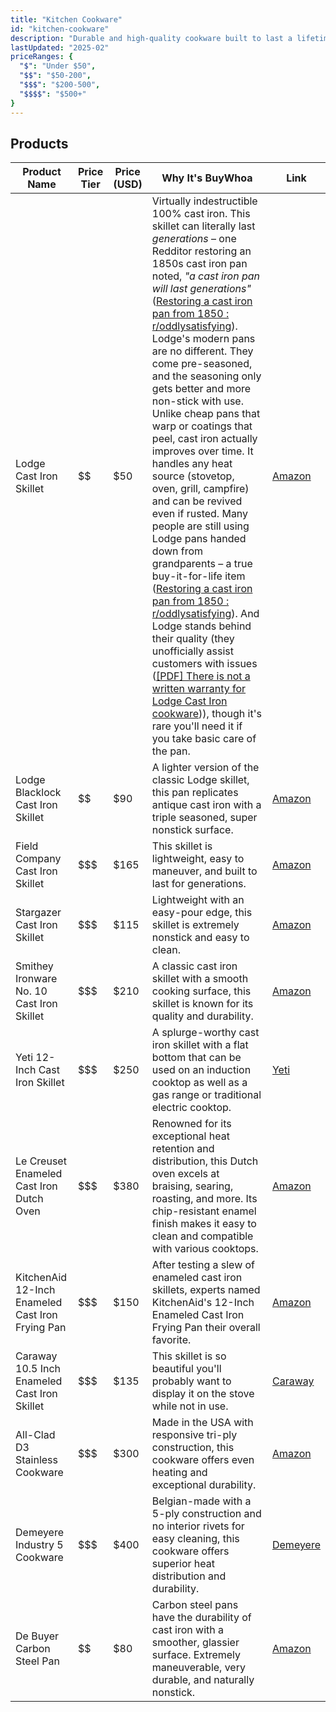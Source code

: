 ```yaml
---
title: "Kitchen Cookware"
id: "kitchen-cookware"
description: "Durable and high-quality cookware built to last a lifetime."
lastUpdated: "2025-02"
priceRanges: {
  "$": "Under $50",
  "$$": "$50-200",
  "$$$": "$200-500",
  "$$$$": "$500+"
}
---
```


## Products

| Product Name | Price Tier | Price (USD) | Why It's BuyWhoa | Link |
|--------------|------------|-------------|---------------|------|
| Lodge Cast Iron Skillet | $$ | $50 | Virtually indestructible 100% cast iron. This skillet can literally last *generations* – one Redditor restoring an 1850s cast iron pan noted, *"a cast iron pan will last generations"* ([Restoring a cast iron pan from 1850 : r/oddlysatisfying](https://www.reddit.com/r/oddlysatisfying/comments/17vsu7n/restoring_a_cast_iron_pan_from_1850/#:~:text=%E2%80%A2)). Lodge's modern pans are no different. They come pre-seasoned, and the seasoning only gets better and more non-stick with use. Unlike cheap pans that warp or coatings that peel, cast iron actually improves over time. It handles any heat source (stovetop, oven, grill, campfire) and can be revived even if rusted. Many people are still using Lodge pans handed down from grandparents – a true buy-it-for-life item ([Restoring a cast iron pan from 1850 : r/oddlysatisfying](https://www.reddit.com/r/oddlysatisfying/comments/17vsu7n/restoring_a_cast_iron_pan_from_1850/#:~:text=%E2%80%A2)). And Lodge stands behind their quality (they unofficially assist customers with issues ([[PDF] There is not a written warranty for Lodge Cast Iron cookware](https://images.thdstatic.com/catalog/pdfImages/b1/b1e00454-f9b1-446a-88c8-aa06d7ebc183.pdf#:~:text=,product%20problems%2C%20please%20contact))), though it's rare you'll need it if you take basic care of the pan. | [Amazon](https://www.amazon.com/dp/B00006JSUA/ref=nosim?tag=buywhoa-20) |
| Lodge Blacklock Cast Iron Skillet | $$ | $90 | A lighter version of the classic Lodge skillet, this pan replicates antique cast iron with a triple seasoned, super nonstick surface. | [Amazon](https://amzn.to/4hP00P8) |
| Field Company Cast Iron Skillet | $$$ | $165 | This skillet is lightweight, easy to maneuver, and built to last for generations. | [Amazon](https://fieldcompany.com/collections/cast-iron/products/no-4-cast-iron-skillet) |
| Stargazer Cast Iron Skillet | $$$ | $115 | Lightweight with an easy-pour edge, this skillet is extremely nonstick and easy to clean. | [Amazon](https://amzn.to/417AWfb) |
| Smithey Ironware No. 10 Cast Iron Skillet | $$$ | $210 | A classic cast iron skillet with a smooth cooking surface, this skillet is known for its quality and durability. | [Amazon](https://smithey.com/products/no-10-cast-iron-skillet) |
| Yeti 12-Inch Cast Iron Skillet | $$$ | $250 | A splurge-worthy cast iron skillet with a flat bottom that can be used on an induction cooktop as well as a gas range or traditional electric cooktop. | [Yeti](https://www.yeti.com/food/cookware/cast-iron-skillet-12.html) |
| Le Creuset Enameled Cast Iron Dutch Oven | $$$ | $380 | Renowned for its exceptional heat retention and distribution, this Dutch oven excels at braising, searing, roasting, and more. Its chip-resistant enamel finish makes it easy to clean and compatible with various cooktops. | [Amazon](https://amzn.to/3QsggJX) |
| KitchenAid 12-Inch Enameled Cast Iron Frying Pan | $$$ | $150 | After testing a slew of enameled cast iron skillets, experts named KitchenAid's 12-Inch Enameled Cast Iron Frying Pan their overall favorite. | [Amazon](https://amzn.to/3XgzMN5) |
| Caraway 10.5 Inch Enameled Cast Iron Skillet | $$$ | $135 | This skillet is so beautiful you'll probably want to display it on the stove while not in use. | [Caraway](https://amzn.to/3QsglgJ) |
| All-Clad D3 Stainless Cookware | $$$ | $300 | Made in the USA with responsive tri-ply construction, this cookware offers even heating and exceptional durability. | [Amazon](https://www.amazon.com/dp/B00FUF5K8W/ref=nosim?tag=buywhoa-20) |
| Demeyere Industry 5 Cookware | $$$ | $400 | Belgian-made with a 5-ply construction and no interior rivets for easy cleaning, this cookware offers superior heat distribution and durability. | [Demeyere](https://amzn.to/4hOCulo) |
| De Buyer Carbon Steel Pan | $$ | $80 | Carbon steel pans have the durability of cast iron with a smoother, glassier surface. Extremely maneuverable, very durable, and naturally nonstick. | [Amazon](https://www.amazon.com/dp/B00462QP0W/ref=nosim?tag=buywhoa-20) |
